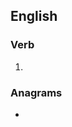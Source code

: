 ==English==

===Verb===
{{head|en|verb form}}

# {{en-third-person singular of|redevelop}}

===Anagrams===
* {{anagrams|en|developers}}